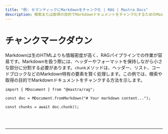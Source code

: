 ```yaml
---
title: "例: セマンティックにMarkdownをチャンク化 | RAG | Mastra Docs"
description: 検索または取得の目的でMarkdownドキュメントをチャンク化するためのMastraの使用例。
---
```



# チャンクマークダウン

Markdownは生のHTMLよりも情報密度が高く、RAGパイプラインでの作業が容易です。Markdownを扱う際には、ヘッダーやフォーマットを保持しながら小さな部分に分割する必要があります。`chunk`メソッドは、ヘッダー、リスト、コードブロックなどのMarkdown特有の要素を賢く処理します。この例では、検索や取得の目的でMarkdownドキュメントをチャンクする方法を示します。

```tsx copy
import { MDocument } from "@mastra/rag";

const doc = MDocument.fromMarkdown("# Your markdown content...");

const chunks = await doc.chunk();
```

<br />
<br />
<hr className="dark:border-[#404040] border-gray-300" />
<br />
<br />
<GithubLink
  link={
    "https://github.com/mastra-ai/mastra/blob/main/examples/basics/rag/chunk-markdown"
  }
/>
